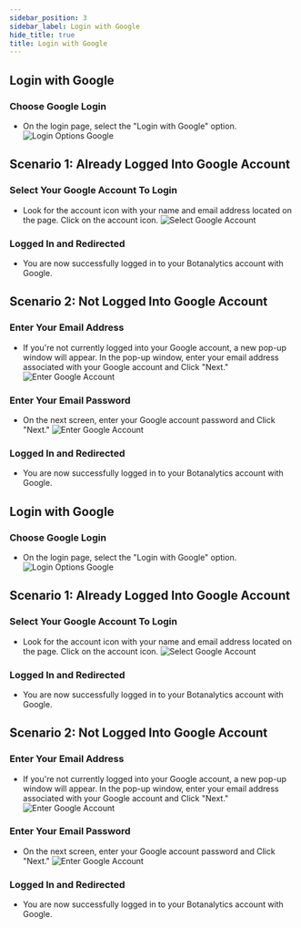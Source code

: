```yaml
---
sidebar_position: 3
sidebar_label: Login with Google
hide_title: true
title: Login with Google
---
```




## Login with Google

### Choose Google Login

- On the login page, select the "Login with Google" option.
  <img src={LoginOptionsGoogle} alt="Login Options Google" />

## Scenario 1: Already Logged Into Google Account

### Select Your Google Account To Login

- Look for the account icon with your name and email address located on the page. Click on the account icon.
  <img src={LoginGoogleAlreadyLoggedIn} alt="Select Google Account" />

### Logged In and Redirected

- You are now successfully logged in to your Botanalytics account with Google.

## Scenario 2: Not Logged Into Google Account

### Enter Your Email Address

- If you're not currently logged into your Google account, a new pop-up window will appear. In the pop-up window, enter your email address associated with your Google account and Click "Next."
  <img src={LoginWithGoogleEnterEmail} alt="Enter Google Account" /> 

### Enter Your Email Password

- On the next screen, enter your Google account password and Click "Next."
  <img src={LoginWithGoogleEnterPassword} alt="Enter Google Account" />

### Logged In and Redirected

- You are now successfully logged in to your Botanalytics account with Google.

## Login with Google

### Choose Google Login

- On the login page, select the "Login with Google" option.
  <img src={LoginOptionsGoogle} alt="Login Options Google" />

## Scenario 1: Already Logged Into Google Account

### Select Your Google Account To Login

- Look for the account icon with your name and email address located on the page. Click on the account icon.
  <img src={LoginGoogleAlreadyLoggedIn} alt="Select Google Account" />

### Logged In and Redirected

- You are now successfully logged in to your Botanalytics account with Google.

## Scenario 2: Not Logged Into Google Account

### Enter Your Email Address

- If you're not currently logged into your Google account, a new pop-up window will appear. In the pop-up window, enter your email address associated with your Google account and Click "Next."
  <img src={LoginWithGoogleEnterEmail} alt="Enter Google Account" /> 

### Enter Your Email Password

- On the next screen, enter your Google account password and Click "Next."
  <img src={LoginWithGoogleEnterPassword} alt="Enter Google Account" />

### Logged In and Redirected

- You are now successfully logged in to your Botanalytics account with Google.